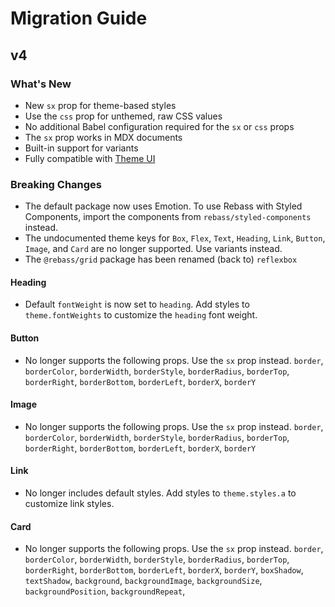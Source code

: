 
# Migration Guide

## v4

### What's New

- New `sx` prop for theme-based styles
- Use the `css` prop for unthemed, raw CSS values
- No additional Babel configuration required for the `sx` or `css` props
- The `sx` prop works in MDX documents
- Built-in support for variants
- Fully compatible with [Theme UI][]

[theme ui]: https://theme-ui.com

### Breaking Changes

- The default package now uses Emotion. To use Rebass with Styled Components, import the components from `rebass/styled-components` instead.
- The undocumented theme keys for `Box`, `Flex`, `Text`, `Heading`, `Link`, `Button`, `Image`, and `Card` are no longer supported. Use variants instead.
- The `@rebass/grid` package has been renamed (back to) `reflexbox`

#### Heading

- Default `fontWeight` is now set to `heading`. Add styles to `theme.fontWeights` to customize the `heading` font weight.

#### Button

- No longer supports the following props. Use the `sx` prop instead.
  `border`, `borderColor`, `borderWidth`, `borderStyle`, `borderRadius`, `borderTop`, `borderRight`, `borderBottom`, `borderLeft`, `borderX`, `borderY`

#### Image

- No longer supports the following props. Use the `sx` prop instead.
  `border`, `borderColor`, `borderWidth`, `borderStyle`, `borderRadius`, `borderTop`, `borderRight`, `borderBottom`, `borderLeft`, `borderX`, `borderY`

#### Link

- No longer includes default styles. Add styles to `theme.styles.a` to customize link styles.

#### Card

- No longer supports the following props. Use the `sx` prop instead.
  `border`, `borderColor`, `borderWidth`, `borderStyle`, `borderRadius`, `borderTop`, `borderRight`, `borderBottom`, `borderLeft`, `borderX`, `borderY`, `boxShadow`, `textShadow`, `background`, `backgroundImage`, `backgroundSize`, `backgroundPosition`, `backgroundRepeat`,
